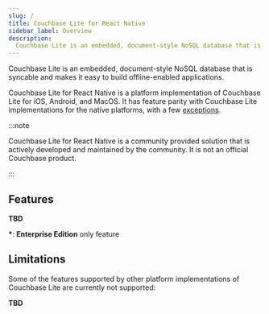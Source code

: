 ```yaml
---
slug: /
title: Couchbase Lite for React Native 
sidebar_label: Overview
description:
  Couchbase Lite is an embedded, document-style NoSQL database that is syncable and makes it easy to build offline-enabled applications.
---
```


<head>
  <title>{frontMatter.title}</title>
  <meta property="og:title" content={frontMatter.title} />
</head>

Couchbase Lite is an embedded, document-style NoSQL database that is syncable and makes it easy to build offline-enabled applications.

Couchbase Lite for React Native is a platform implementation of  Couchbase Lite for iOS, Android, and MacOS. It has feature parity with Couchbase Lite implementations for the native platforms, with a few [exceptions](#limitations).

:::note

Couchbase Lite for React Native is a community provided solution that is actively developed and maintained by the community. It is not an official Couchbase product.

:::

## Features

**TBD**

**\***: **Enterprise Edition** only feature

## Limitations

Some of the features supported by other platform implementations of Couchbase Lite are currently not supported:

**TBD**

[sql++]: https://www.couchbase.com/products/n1ql
[cbl-swfit-docs]:
  https://docs.couchbase.com/couchbase-lite/current/swift/quickstart.html
[cbl-kotlin-docs]:
  https://docs.couchbase.com/couchbase-lite/current/android/kotlin.html
